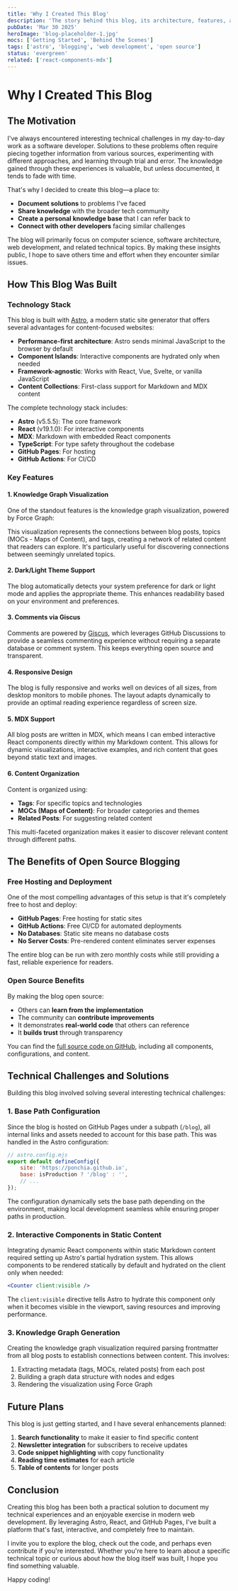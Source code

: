 ```yaml
---
title: 'Why I Created This Blog'
description: 'The story behind this blog, its architecture, features, and why I chose to make it open source'
pubDate: 'Mar 30 2025'
heroImage: 'blog-placeholder-1.jpg'
mocs: ['Getting Started', 'Behind the Scenes']
tags: ['astro', 'blogging', 'web development', 'open source']
status: 'evergreen'
related: ['react-components-mdx']
---
```



# Why I Created This Blog

## The Motivation

I've always encountered interesting technical challenges in my day-to-day work as a software developer. Solutions to these problems often require piecing together information from various sources, experimenting with different approaches, and learning through trial and error. The knowledge gained through these experiences is valuable, but unless documented, it tends to fade with time.

That's why I decided to create this blog—a place to:

- **Document solutions** to problems I've faced
- **Share knowledge** with the broader tech community
- **Create a personal knowledge base** that I can refer back to
- **Connect with other developers** facing similar challenges

The blog will primarily focus on computer science, software architecture, web development, and related technical topics. By making these insights public, I hope to save others time and effort when they encounter similar issues.

## How This Blog Was Built

### Technology Stack

This blog is built with [Astro](https://astro.build/), a modern static site generator that offers several advantages for content-focused websites:

- **Performance-first architecture**: Astro sends minimal JavaScript to the browser by default
- **Component Islands**: Interactive components are hydrated only when needed
- **Framework-agnostic**: Works with React, Vue, Svelte, or vanilla JavaScript
- **Content Collections**: First-class support for Markdown and MDX content

The complete technology stack includes:

- **Astro** (v5.5.5): The core framework
- **React** (v19.1.0): For interactive components
- **MDX**: Markdown with embedded React components
- **TypeScript**: For type safety throughout the codebase
- **GitHub Pages**: For hosting
- **GitHub Actions**: For CI/CD

### Key Features

#### 1. Knowledge Graph Visualization

One of the standout features is the knowledge graph visualization, powered by Force Graph:

<div style={{ height: '400px', marginBottom: '2rem', border: '1px solid var(--border-color)', borderRadius: '0.5rem', overflow: 'hidden', position: 'relative' }}>
  <GraphView 
    client:only="react"
    graphData={{
      nodes: [
        { id: 'why-i-created-this-blog', label: 'Why I Created This Blog', type: 'post', status: 'evergreen' },
        { id: 'react-components-mdx', label: 'React Components in MDX', type: 'post', status: 'evergreen' },
        { id: 'moc-Getting Started', label: 'Getting Started', type: 'moc' },
        { id: 'moc-Behind the Scenes', label: 'Behind the Scenes', type: 'moc' },
        { id: 'tag-astro', label: 'astro', type: 'tag' },
        { id: 'tag-blogging', label: 'blogging', type: 'tag' },
        { id: 'tag-web development', label: 'web development', type: 'tag' },
        { id: 'tag-open source', label: 'open source', type: 'tag' }
      ],
      links: [
        { source: 'why-i-created-this-blog', target: 'moc-Getting Started', type: 'in-moc' },
        { source: 'why-i-created-this-blog', target: 'moc-Behind the Scenes', type: 'in-moc' },
        { source: 'why-i-created-this-blog', target: 'tag-astro', type: 'tagged' },
        { source: 'why-i-created-this-blog', target: 'tag-blogging', type: 'tagged' },
        { source: 'why-i-created-this-blog', target: 'tag-web development', type: 'tagged' },
        { source: 'why-i-created-this-blog', target: 'tag-open source', type: 'tagged' },
        { source: 'why-i-created-this-blog', target: 'react-components-mdx', type: 'related' }
      ]
    }}
  />
</div>

This visualization represents the connections between blog posts, topics (MOCs - Maps of Content), and tags, creating a network of related content that readers can explore. It's particularly useful for discovering connections between seemingly unrelated topics.

#### 2. Dark/Light Theme Support

The blog automatically detects your system preference for dark or light mode and applies the appropriate theme. This enhances readability based on your environment and preferences.

#### 3. Comments via Giscus

Comments are powered by [Giscus](https://giscus.app/), which leverages GitHub Discussions to provide a seamless commenting experience without requiring a separate database or comment system. This keeps everything open source and transparent.

#### 4. Responsive Design

The blog is fully responsive and works well on devices of all sizes, from desktop monitors to mobile phones. The layout adapts dynamically to provide an optimal reading experience regardless of screen size.

#### 5. MDX Support

All blog posts are written in MDX, which means I can embed interactive React components directly within my Markdown content. This allows for dynamic visualizations, interactive examples, and rich content that goes beyond static text and images.

#### 6. Content Organization

Content is organized using:

- **Tags**: For specific topics and technologies
- **MOCs (Maps of Content)**: For broader categories and themes
- **Related Posts**: For suggesting related content

This multi-faceted organization makes it easier to discover relevant content through different paths.

## The Benefits of Open Source Blogging

### Free Hosting and Deployment

One of the most compelling advantages of this setup is that it's completely free to host and deploy:

- **GitHub Pages**: Free hosting for static sites
- **GitHub Actions**: Free CI/CD for automated deployments
- **No Databases**: Static site means no database costs
- **No Server Costs**: Pre-rendered content eliminates server expenses

The entire blog can be run with zero monthly costs while still providing a fast, reliable experience for readers.

### Open Source Benefits

By making the blog open source:

- Others can **learn from the implementation**
- The community can **contribute improvements**
- It demonstrates **real-world code** that others can reference
- It **builds trust** through transparency

You can find the [full source code on GitHub](https://github.com/Ponchia/blog), including all components, configurations, and content.

## Technical Challenges and Solutions

Building this blog involved solving several interesting technical challenges:

### 1. Base Path Configuration

Since the blog is hosted on GitHub Pages under a subpath (`/blog`), all internal links and assets needed to account for this base path. This was handled in the Astro configuration:

```javascript
// astro.config.mjs
export default defineConfig({
    site: 'https://ponchia.github.io',
    base: isProduction ? '/blog' : '',
    // ...
});
```

The configuration dynamically sets the base path depending on the environment, making local development seamless while ensuring proper paths in production.

### 2. Interactive Components in Static Content

Integrating dynamic React components within static Markdown content required setting up Astro's partial hydration system. This allows components to be rendered statically by default and hydrated on the client only when needed:

```jsx
<Counter client:visible />
```

The `client:visible` directive tells Astro to hydrate this component only when it becomes visible in the viewport, saving resources and improving performance.

### 3. Knowledge Graph Generation

Creating the knowledge graph visualization required parsing frontmatter from all blog posts to establish connections between content. This involves:

1. Extracting metadata (tags, MOCs, related posts) from each post
2. Building a graph data structure with nodes and edges
3. Rendering the visualization using Force Graph

## Future Plans

This blog is just getting started, and I have several enhancements planned:

1. **Search functionality** to make it easier to find specific content
2. **Newsletter integration** for subscribers to receive updates
3. **Code snippet highlighting** with copy functionality
4. **Reading time estimates** for each article
5. **Table of contents** for longer posts

## Conclusion

Creating this blog has been both a practical solution to document my technical experiences and an enjoyable exercise in modern web development. By leveraging Astro, React, and GitHub Pages, I've built a platform that's fast, interactive, and completely free to maintain.

I invite you to explore the blog, check out the code, and perhaps even contribute if you're interested. Whether you're here to learn about a specific technical topic or curious about how the blog itself was built, I hope you find something valuable.

Happy coding! 